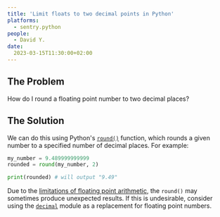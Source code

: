 ```yaml
---
title: 'Limit floats to two decimal points in Python'
platforms: 
  - sentry.python
people: 
  - David Y.
date: 
  2023-03-15T11:30:00+02:00
---
```


## The Problem

How do I round a floating point number to two decimal places?

## The Solution

We can do this using Python's [`round()`](https://docs.python.org/3/library/functions.html#round) function, which rounds a given number to a specified number of decimal places. For example:

```python
my_number = 9.489999999999
rounded = round(my_number, 2)

print(rounded) # will output "9.49"
```

Due to the [limitations of floating point arithmetic](https://docs.python.org/3/tutorial/floatingpoint.html#tut-fp-issues), the `round()` may sometimes produce unexpected results. If this is undesirable, consider using the [`decimal`](https://docs.python.org/3/library/decimal.html) module as a replacement for floating point numbers.
